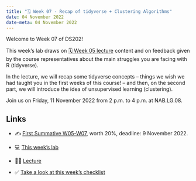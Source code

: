 ---
title: "🗓️ Week 07 - Recap of tidyverse + Clustering Algorithms"
date: 04 November 2022
date-meta: 04 November 2022
---

Welcome to Week 07 of DS202!

This week's lab draws on [🗓️ Week 05 lecture](/weeks/week05/lecture.qmd) content and on feedback given by the course representatives about the main struggles you are facing with R (tidyverse).

In the lecture, we will recap some tidyverse concepts -- things we wish we had taught you in the first weeks of this course! -- and then, on the second part, we will introduce the idea of unsupervised learning (clustering).

Join us on Friday, 11 November 2022 from 2 p.m. to 4 p.m. at NAB.LG.08.

## Links

- ✍️ [First Summative W05-W07](/assessments/summative1.qmd), worth 20%, deadline: 9 November 2022.

- 💻 [This week's lab](/weeks/week07/lab.qmd)

- 👨‍🏫 [Lecture](/weeks/week07/lecture.qmd)

- ✅ [Take a look at this week's checklist](/weeks/week07/checklist.qmd)

<!-- - ✔️ [Lab Solutions](/weeks/week05/lab_solutions.qmd) -->



